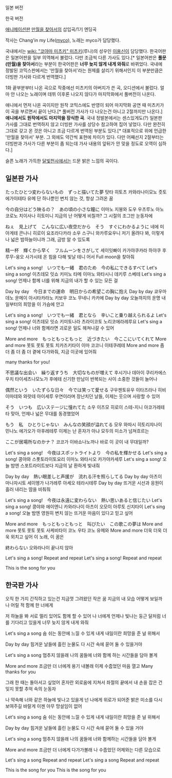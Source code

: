 {{{#!html
<iframe width="420" height="315" src="//www.youtube.com/embed/K-e4wkEDcpM" frameborder="0" allowfullscreen></iframe>
}}}
일본 버전

{{{#!html
<iframe width="420" height="315" src="//www.youtube.com/embed/V6IREXKjBwA" frameborder="0" allowfullscreen></iframe>
}}}
한국 버전

[[애니메이션]]판 [[만월을 찾아서]]의 삽입곡/1기 엔딩곡

작사는 Chang'in my Life([[myco]]), 노래는 myco가 담당했다.

국내에서는 [[wiki: "코야마 미츠키" 미츠키]](루나)의 성우인 [[이용신]]이 담당했다. 한국어판은 일본어판을 일부 의역해서 불렀다. 다만 조금씩 다른 가사도 있다.[* 일본어판은 '''풀문(만월)을 찾아서'''라는 부분이 한국어판은 '''너무 늦지 않게 내게 와줘'''로 바뀌었다. 국내에 정발된 코믹스판에서는 '만월을 찾아서'라는 원제를 살리기 위해서인지 이 부분만큼은 더빙판 가사와 다르게 번역했다.]

1화 끝부분부터 나온 곡으로 작중에선 미츠키의 아버지가 쓴 곡, 오디션에서 불렀다. 얼마 안 나오는 노래이며 데뷔 이후론 나오지 않다가 마지막화에서 풀버전이 나온다.

애니에서 먼저 나온 곡이지만 원작 코믹스에도 반영이 되어 마지막화 공연 때 미츠키가 이 곡을 부르면서 끝이 난다.[* 풀버전 가사가 다 나오는건 아니고 2절까지만 나온다.] '''애니에서도 원작에서도 마지막을 장식한 곡'''. 국내 정발본에서는 센스있게도(?) 일본판 가사를 그대로 번역하지 않고 더빙판 가사를 상당수 참고하여 집어 넣었다. 다만 완전히 그대로 갖고 온 것은 아니고 조금 다르게 번역된 부분도 있다.[* 대표적으로 위에 언급한 '만월을 찾아서' 부분. 그 외에도 약간씩 표현에 차이가 있다. 다만 어째선지 2절부터는 더빙판과 가사가 다른 부분이 좀 되는데 가사 내용의 앞뒤가 안 맞을 정도로 오역이 심하다.]

슬픈 노래가 가득한 [[달빛천사]]에서는 드문 밝은 느낌의 곡이다.

== 일본판 가사 ==
﻿﻿たったひとつ変わらないもの　ずっと描いてた夢
탓타 히토츠 카와라나이모노 즛토 에가이테타 유메
단 하나뿐인 변치 않는 것, 항상 그려온 꿈

今の自分はどう映るの？　あの頃の小さな瞳に
이마노 지붕와 도우 우츠루노 아노 코로노 치이사나 히토미니
지금의 난 어떻게 비칠까? 그 시절의 조그만 눈동자에

ねぇ　見上げて　こんなに広い夜空だから　そう　すぐにわかるように
네에 미아게테 콘나니 히로이 요조라다카라 소우 스구니 와카루요우니
저기 올려다 봐, 이렇게나 넓은 밤하늘이니까 그래, 금방 알 수 있도록

精一杯　輝くから早く　フルムーンをさがして
세이잇빠이 카가야쿠카라 하야쿠 후루무-웅오 사가시테
온 힘을 다해 빛날 테니 어서 Full moon을 찾아줘

Let's sing a song!　いつでも一緒　君のため　今の私にできるすべて
Let's sing a song! 이츠데모 잇쇼 키미노 타메 이마노 와타시니 데키루 스베테
Let's sing a song! 언제나 함께 너를 위해 지금의 내가 할 수 있는 모든 걸

Day by day　今日までの運命　明日からの希望この胸に抱え
Day by day 쿄우마데노 운메이 아시타카라노 키보우 코노 무네니 카카에
Day by day 오늘까지의 운명 내일부터의 희망을 이 가슴에 안고

Let's sing a song!　いつでも一緒　君となら　辛いこと乗り越えられるよ
Let's sing a song! 이츠데모 잇쇼 키미토나라 츠라이코토 노리코에라레루요
Let's sing a song! 언제나 너와 함께라면 괴로운 일도 헤쳐나갈 수 있어

More and more　もっともっともっと　近づきたい　今ここにいてくれて
More and more 못토 못토 못토 치카즈키타이 이마 코코니 이테쿠레테
More and more 좀 더 좀 더 좀 더 곁에 다가와줘, 지금 이곳에 있어줘

many thanks for you!


不思議な出会い　繰り返すうち　大切なものが増えて
후시기나 데아이 쿠리카에스우치 타이세츠나모노가 후에테
신기한 만남이 반복되는 사이 소중한 것들이 늘어나

偶然という　いたずらな日々　今では笑って愛せる
구우젠토유우 이타즈라나 히비 이마데와 와랏테 아이세루
우연이라며 장난치던 날들, 이제는 웃으며 사랑할 수 있어

そう　いつも　広いステージに憧れてた
소우 이츠모 히로이 스테-지니 아코가레테타
맞아, 언제나 넓은 무대를 동경했었어

もう　私　ひとりじゃない　みんなの笑顔が溢れてる
모우 와따시 히토리쟈나이 민나노 에가오가 아후레테루
이제는 난 혼자가 아냐 모두의 미소가 넘쳐흐르는

ここが居場所なのかナ？
코코가 이바쇼나노까나
바로 이 곳이 내 무대일까?

Let's sing a song!　今夜はスポットライトより　今の私を輝かせる
Let's sing a song! 콩야와 스폿토라이토요리 이마노 와타시오 카가야카세루
Let's sing a song! 오늘 밤엔 스포트라이트보다 지금의 날 환하게 빛내줘

Day by day　熱い眼差しと声援が　流れる汗を照らしてる
Day by day 아츠이 마나자시토 세이엥가 나가레루 아세오 테라시테루
Day by day 뜨거운 시선과 응원이 흘러 내리는 땀을 비춰줘

Let's sing a song!　今夜は永遠に変わらない　熱い思いあると信じたい
Let's sing a song! 콩야와 에이엔니 카와라나이 아츠이 오모이 아루토 신지타이
Let's sing a song! 오늘 밤엔 영원히 변치 않는 뜨거운 마음이 있다고 믿고 싶어

More and more　もっともっともっと　叫びたい　この歌この夢は
More and more 못토 못토 못토 사케비타이 코노 우타 코노 유메와
More and more 더욱 더욱 더욱 외치고 싶어 이 노래, 이 꿈은

終わらない
오와라나이
끝나지 않아


Let's sing a song!
Repeat and repeat
Let's sing a song!
Repeat and repeat

This is the song for you
== 한국판 가사 ==
오직 한 가지 간직하고 있는건
지금껏 그려왔던 작은 꿈
지금의 내 모습 어떻게 보일까
나 어릴 적 함께 한 너에게

저 하늘을 봐
서로 멀리 있어도 함께 할 수 있어
나 너에게 언제나 빛나는 둥근 달처럼
너를 기다리고 있을게
너무 늦지 않게 내게 와줘


Let's sing a song
숨 쉬는 동안에 느낄 수 있게
내게 내일이란 희망을 준 널 위해서

Day by day
힘겨운 날들에 흘린 눈물도
다 시간 속에 묻어 둘 수 있을거야

Let's sing a song
멈추지 않을래 나의 꿈들에
너와 함께 하는 시간들을 담아 볼게

More and more
조금만 더 너에게 용기 내볼래
이제 수줍었던 마음 열고
Many thanks for you


그래 한 때는 돌아서고 싶었어
혼자란 외로움에 지쳐서
좌절의 끝에서 내 손을 잡은 건
잊지 못할 추억 속의 눈동자

나 약속해
너와 같은 하늘에 빛나고 있을게
넌 나에게 위로가 되어준 밝은 미소를
다시 보여주길 바랄게
이젠 아무 망설임이 없어


Let's sing a song
숨 쉬는 동안에 느낄 수 있게
내게 내일이란 희망을 준 널 위해서

Day by day
힘겨운 날들에 흘린 눈물도
다 시간 속에 묻어 둘 수 있을 거야

Let's sing a song
멈추지 않을래 나의 꿈들에
너와 함께하는 시간들을 담아 볼게

More and more
조금만 더 너에게 다가가볼래
나 수줍었던 어제와는 다른 모습으로


Let's sing a song
Repeat and repeat
Let's sing a song
Repeat and repeat

This is the song for you
This is the song for you
